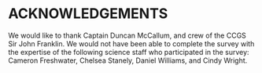 <div id="refs"></div>

# ACKNOWLEDGEMENTS

We would like to thank Captain Duncan McCallum, and crew of the CCGS Sir John Franklin. We would not have been able to complete the survey with the expertise of the following science staff who participated in the survey: Cameron Freshwater, Chelsea Stanely, Daniel Williams, and Cindy Wright.  

\newpage